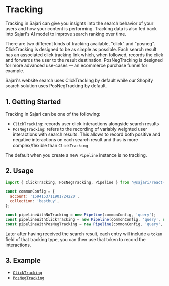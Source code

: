 
<SEO
  title="Tracking"
  description="Analytics in Sajari can give you insights into the search behavior of your users and how your content is performing."
/>

# Tracking

Tracking in Sajari can give you insights into the search behavior of your users and how your content is performing. Tracking data is also fed back into Sajari's AI model to improve search ranking over time.

There are two different kinds of tracking available, "click" and "posneg". ClickTracking is designed to be as simple as possible. Each search result has an associated click tracking link which, when followed, records the click and forwards the user to the result destination. PosNegTracking is designed for more advanced use-cases — an ecommerce purchase funnel for example.

Sajari's website search uses ClickTracking by default while our Shopify search solution uses PosNegTracking by default.

## 1. Getting Started

Tracking in Sajari can be one of the following:

- `ClickTracking`: records user click interactions alongside search results
- `PosNegTracking`: refers to the recording of variably weighted user interactions with search results. This allows to record both positive and negative interactions on each search result and thus is more complex/flexible than `ClickTracking`

The default when you create a new `Pipeline` instance is no tracking.

## 2. Usage

```js
import { ClickTracking, PosNegTracking, Pipeline } from '@sajari/react-hooks';

const commonConfig = {
  account: '1594153711901724220',
  collection: 'bestbuy',
};

const pipelineWithNoTracking = new Pipeline(commonConfig, 'query');
const pipelineWithClickTracking = new Pipeline(commonConfig, 'query', new ClickTracking());
const pipelineWithPosNegTracking = new Pipeline(commonConfig, 'query', new PosNegTracking('rating'));
```

Later after having received the search result, each entry will include a `token` field of that tracking type, you can then use that token to record the interactions.

## 3. Example

- [`ClickTracking`](/tracking/clicktracking)
- [`PosNegTracking`](/tracking/posnegtracking)
